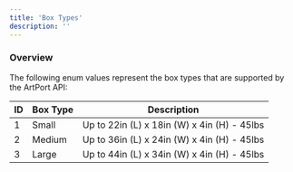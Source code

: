 ```yaml
---
title: 'Box Types'
description: ''
---
```


### Overview

The following enum values represent the box types that are supported by the ArtPort API:

| ID | Box Type | Description                                 |
|----|----------|---------------------------------------------|
| 1  | Small    | Up to 22in (L) x 18in (W) x 4in (H) - 45lbs |
| 2  | Medium   | Up to 36in (L) x 24in (W) x 4in (H) - 45lbs |
| 3  | Large    | Up to 44in (L) x 34in (W) x 4in (H) - 45lbs |
